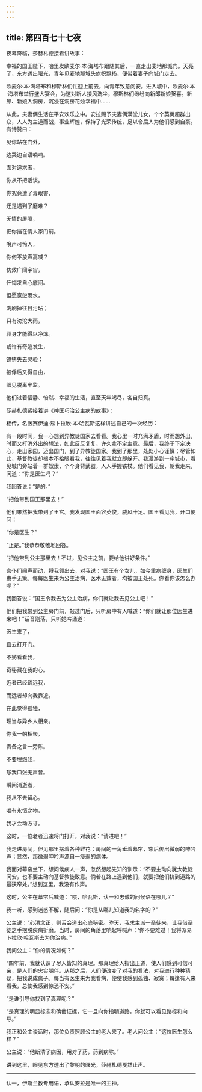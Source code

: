 ```yaml
---
---
---
```

title: 第四百七十七夜
---






夜幕降临，莎赫札德接着讲故事：





幸福的国王陛下，哈里发欧麦尔·本·海塔布跟随其后，一直走出麦地那城门。天亮了，东方透出曙光，青年见麦地那城头旗帜飘扬，便带着妻子向城门走去。

欧麦尔·本·海塔布和穆斯林们忙迎上前去，向青年致意问安。进入城中，欧麦尔·本·海塔布举行盛大宴会，为这对新人接风洗尘，穆斯林们纷纷向新郎新娘贺喜。新郎、新娘入洞房，沉浸在洞房花烛幸福中……

从此，夫妻俩生活在平安欢乐之中。安拉赐予夫妻俩满堂儿女，个个英勇超群出众，人人为主道而战，事业辉煌，保持了光荣传统，足以令后人为他们感到自豪。有诗赞曰：


见你站在门外，

边哭边自语喃喃。

面对追求者，

你从不把话谈。

你究竟遭了毒眼害，

还是遇到了磨难？

无情的屏障，

把你挡在情人家门前。

唤声可怜人，

你何不放声高喊？

仿效广阔宇宙，

忏悔发自心底间。

但愿宽恕雨水，

洗刷掉往日污玷；

只有滂沱大雨，

罪身才能得以净炼。

或许有奇迹发生，

镣铐失去灵验：

被俘后又得自由，

眼见脱离牢监。



他们过着恬静、怡然、幸福的生活，直至天年竭尽，各自归真。





莎赫札德紧接着讲《神医巧治公主病的故事》：

相传，名医赛伊迪·易卜拉欣·本·哈瓦斯这样讲述自己的一次经历：

有一段时间，我一心想到异教徒国家去看看。我心里一时充满矛盾，时而想外出，时而又打消外出的想法，如此反反复复，许久拿不定主意。最后，我终于下定决心，走出家园，迈出国门，到了异教徒国家。我到了那里，处处小心谨慎；尽管如此，基督教徒却根本不抬眼看我，往往见着我就立即躲开。我漫游到一座城市，看见城门旁站着一群奴隶，个个身背武器，人人手握铁杖。他们看见我，朝我走来，问道：“你是医生吗？”

我回答说：“是的。”

“把他带到国王那里去！”

他们果然把我带到了王宫。我发现国王面容英俊，威风十足。国王看见我，开口便问：

“你是医生？”

“正是。”我恭恭敬敬地回答。

“把他带到公主那里去！不过，见公主之前，要给他讲好条件。”

宫仆们闻声而动，将我领出去，对我说：“国王有个女儿，如今重病缠身，医生们束手无策。每每医生来为公主治病，医术无效者，均被国王处死。你看你该怎么办呢？”

我回答说：“国王令我去为公主治病，你们就让我去见公主吧！”

他们把我带到公主房门前，敲过门后，只听房中有人喊道：“你们就让那位医生进来吧！”话音刚落，只听她吟诵道：


医生来了，

且去打开门。

不妨看看我，

奇秘藏在我的心。

近者已经疏远我，

而远者却向我靠近。

在此觉得孤独，

理当与异乡人相亲。

你我一朝相聚，

责备之言一旁陈。

不要埋怨我，

恕我口张无声音。

瞬间消逝者，

我从不去留心。

唯有永恒之物，

我才会动方寸。



这时，一位老者迅速将门打开，对我说：“请进吧！”

我走进房间，但见那里摆着各种鲜花；房间的一角垂着幕帘，帘后传出微弱的呻吟声；显然，那微弱呻吟声源自一瘦弱的病体。

我面对幕帘坐下，想问候病人一声，忽然想起先知的训示：“不要主动向犹太教徒问安，也不要主动向基督教徒致意。倘若在路上遇到他们，就要把他们挤到道路的最狭窄处。”想到这里，我没有作声。

这时，公主在幕帘后喊道：“喂，哈瓦斯，认一和忠诚的问候语在哪儿？”

我一听，感到迷惑不解，随后问：“你是从哪儿知道我的名字的？”

公主说：“心清念正，则舌会道出心底秘密。昨天，我求主派一圣徒来，让我借圣徒之手摆脱疾病折磨。当时，房间的角落里响起呼喊声：‘你不要难过！我将派易卜拉欣·哈瓦斯去为你治病。’”

我问公主：“你的情况如何？”

“四年前，我就认识了尽人皆知的真理。那真理给人指出正道，使人们感到可信可亲，是人们的忠实朋伴。从那之后，人们便改变了对我的看法，对我进行种种猜疑，把我说成疯子。每当有医生来为我看病，便使我感到孤独、寂寞；每逢有人来看我，总使我感到惊恐不安。”

“是谁引导你找到了真理呢？”

“是真理的明显标志和确凿证据，它一旦向你指明道路，你就可以看见路标和向导。”

我正和公主谈话时，那位负责照顾公主的老人来了。老人问公主：“这位医生怎么样？”

公主说：“他断清了病因，用对了药，药到病除。”





讲到这里，眼见东方透出了黎明的曙光，莎赫札德戛然止声。



***





认一，伊斯兰教专用语，承认安拉是唯一的主神。​​​